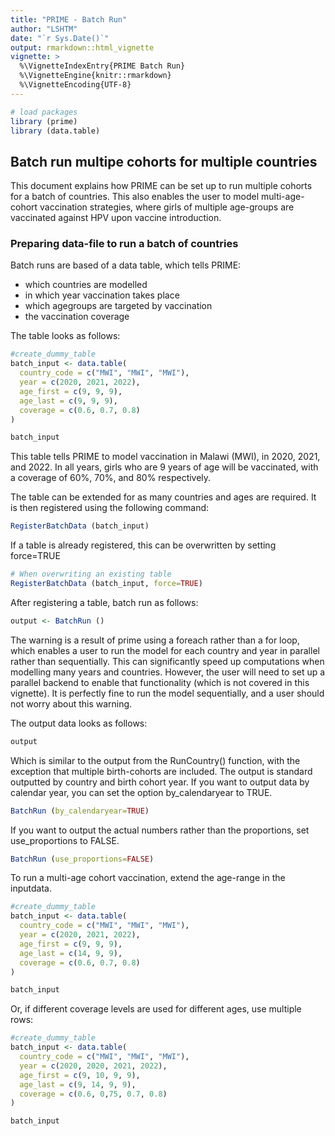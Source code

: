 ```yaml
---
title: "PRIME - Batch Run"
author: "LSHTM"
date: "`r Sys.Date()`"
output: rmarkdown::html_vignette
vignette: >
  %\VignetteIndexEntry{PRIME Batch Run}
  %\VignetteEngine{knitr::rmarkdown}
  %\VignetteEncoding{UTF-8}
---
```


```r
# load packages
library (prime)
library (data.table)
```

## Batch run multipe cohorts for multiple countries

This document explains how PRIME can be set up to run multiple cohorts for a batch of countries. This also enables the user to model multi-age-cohort vaccination strategies, where girls of multiple age-groups are vaccinated against HPV upon vaccine introduction.

### Preparing data-file to run a batch of countries

Batch runs are based of a data table, which tells PRIME:

- which countries are modelled
- in which year vaccination takes place
- which agegroups are targeted by vaccination
- the vaccination coverage

The table looks as follows:

```r
#create_dummy_table
batch_input <- data.table(
  country_code = c("MWI", "MWI", "MWI"),
  year = c(2020, 2021, 2022),
  age_first = c(9, 9, 9),
  age_last = c(9, 9, 9),
  coverage = c(0.6, 0.7, 0.8)
)
```

```r
batch_input
```

This table tells PRIME to model vaccination in Malawi (MWI), in 2020, 2021, and 2022. In all years, girls who are 9 years of age will be vaccinated, with a coverage of 60%, 70%, and 80% respectively.

The table can be extended for as many countries and ages are required. It is then registered using the following command:

```r
RegisterBatchData (batch_input)
```

If a table is already registered, this can be overwritten by setting force=TRUE

```r
# When overwriting an existing table
RegisterBatchData (batch_input, force=TRUE)
```

After registering a table, batch run as follows:

```r
output <- BatchRun ()
```

The warning is a result of prime using a foreach rather than a for loop, which enables a user to run the model for each country and year in parallel rather than sequentially. This can significantly speed up computations when modelling many years and countries. However, the user will need to set up a parallel backend to enable that functionality (which is not covered in this vignette). It is perfectly fine to run the model sequentially, and a user should not worry about this warning.

The output data looks as follows:

```r
output
```

Which is similar to the output from the RunCountry() function, with the exception that multiple birth-cohorts are included. The output is standard outputted by country and birth cohort year. If you want to output data by calendar year, you can set the option by_calendaryear to TRUE.

```r
BatchRun (by_calendaryear=TRUE)
```

If you want to output the actual numbers rather than the proportions, set use_proportions to FALSE.

```r
BatchRun (use_proportions=FALSE)
```

To run a multi-age cohort vaccination, extend the age-range in the inputdata.

```r
#create_dummy_table
batch_input <- data.table(
  country_code = c("MWI", "MWI", "MWI"),
  year = c(2020, 2021, 2022),
  age_first = c(9, 9, 9),
  age_last = c(14, 9, 9),
  coverage = c(0.6, 0.7, 0.8)
)
```

```r
batch_input
```

Or, if different coverage levels are used for different ages, use multiple rows:

```r
#create_dummy_table
batch_input <- data.table(
  country_code = c("MWI", "MWI", "MWI"),
  year = c(2020, 2020, 2021, 2022),
  age_first = c(9, 10, 9, 9),
  age_last = c(9, 14, 9, 9),
  coverage = c(0.6, 0,75, 0.7, 0.8)
)
```

```r
batch_input
```
